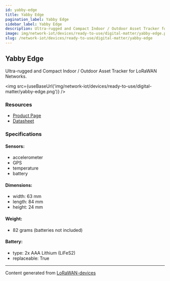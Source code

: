 ```yaml
---
id: yabby-edge
title: Yabby Edge
pagination_label: Yabby Edge
sidebar_label: Yabby Edge
description: Ultra-rugged and Compact Indoor / Outdoor Asset Tracker for LoRaWAN Networks.
image: img/network-iot/devices/ready-to-use/digital-matter/yabby-edge.png
slug: /network-iot/devices/ready-to-use/digital-matter/yabby-edge
---
```



<LegacyContentBanner />

## Yabby Edge

Ultra-rugged and Compact Indoor / Outdoor Asset Tracker for LoRaWAN Networks.

<img src={useBaseUrl('img/network-iot/devices/ready-to-use/digital-matter/yabby-edge.png')} />

### Resources

- [Product Page](https://www.digitalmatter.com/our-devices/yabby-edge)
- [Datasheet](https://www.digitalmatter.com/wp-content/uploads/2023/02/Yabby-Edge-LoRaWAN-Datasheet-Digital-Matter-V6.pdf)

### Specifications

#### Sensors:

- accelerometer
- GPS
- temperature
- battery

#### Dimensions:

- width: 63 mm
- length: 84 mm
- height: 24 mm

#### Weight:

- 82 grams (batteries not included)

#### Battery:

- type: 2x AAA Lithium (LiFeS2)
- replaceable: True

---

Content generated from [LoRaWAN-devices](https://github.com/TheThingsNetwork/lorawan-devices)
